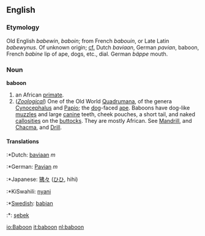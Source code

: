 ==English==

===Etymology===
Old English ''babewin'', ''baboin''; from French ''babouin'', or Late Latin ''babewynus''. Of unknown origin; [[cf.]] Dutch ''baviaan'', German ''pavian'', baboon, French ''babine'' lip of ape, dogs, etc., dial. German ''bäppe'' mouth.


===Noun===
'''baboon'''

#an African [[primate]].
#(''[[Zoological]]'') One of the Old World [[Quadrumana]], of the genera [[Cynocephalus]] and [[Papio]]; the [[dog]]-faced [[ape]]. Baboons have dog-like [[muzzle]]s and large [[canine]] teeth, cheek pouches, a short tail, and naked [[callosities]] on the [[buttocks]]. They are mostly African. See [[Mandrill]], and [[Chacma]], and [[Drill]].

====Translations====
:*Dutch: [[baviaan]] ''m''
:*German: [[Pavian]] ''m''
:*Japanese: [[狒々]] ([[ひひ]], hihi)
:*KiSwahili: [[nyani]]
:*[[Swedish]]: [[babian]]
:*{{tr}}: [[şebek]]

[[io:Baboon]]
[[it:baboon]]
[[nl:baboon]]